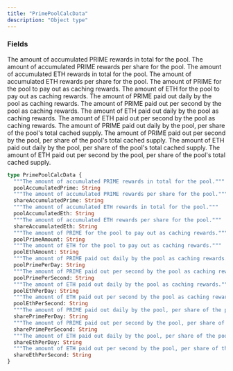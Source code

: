 ```yaml
---
title: "PrimePoolCalcData"
description: "Object type"
---
```


### Fields

<ResponseField name="poolAccumulatedPrime" type="String">
  The amount of accumulated PRIME rewards in total for the pool.
</ResponseField>

<ResponseField name="shareAccumulatedPrime" type="String">
  The amount of accumulated PRIME rewards per share for the pool.
</ResponseField>

<ResponseField name="poolAccumulatedEth" type="String">
  The amount of accumulated ETH rewards in total for the pool.
</ResponseField>

<ResponseField name="shareAccumulatedEth" type="String">
  The amount of accumulated ETH rewards per share for the pool.
</ResponseField>

<ResponseField name="poolPrimeAmount" type="String">
  The amount of PRIME for the pool to pay out as caching rewards.
</ResponseField>

<ResponseField name="poolEthAmount" type="String">
  The amount of ETH for the pool to pay out as caching rewards.
</ResponseField>

<ResponseField name="poolPrimePerDay" type="String">
  The amount of PRIME paid out daily by the pool as caching rewards.
</ResponseField>

<ResponseField name="poolPrimePerSecond" type="String">
  The amount of PRIME paid out per second by the pool as caching rewards.
</ResponseField>

<ResponseField name="poolEthPerDay" type="String">
  The amount of ETH paid out daily by the pool as caching rewards.
</ResponseField>

<ResponseField name="poolEthPerSecond" type="String">
  The amount of ETH paid out per second by the pool as caching rewards.
</ResponseField>

<ResponseField name="sharePrimePerDay" type="String">
  The amount of PRIME paid out daily by the pool, per share of the pool's total cached supply.
</ResponseField>

<ResponseField name="sharePrimePerSecond" type="String">
  The amount of PRIME paid out per second by the pool, per share of the pool's total cached supply.
</ResponseField>

<ResponseField name="shareEthPerDay" type="String">
  The amount of ETH paid out daily by the pool, per share of the pool's total cached supply.
</ResponseField>

<ResponseField name="shareEthPerSecond" type="String">
  The amount of ETH paid out per second by the pool, per share of the pool's total cached supply.
</ResponseField>


```graphql PrimePoolCalcData
type PrimePoolCalcData {
  """The amount of accumulated PRIME rewards in total for the pool."""
  poolAccumulatedPrime: String
  """The amount of accumulated PRIME rewards per share for the pool."""
  shareAccumulatedPrime: String
  """The amount of accumulated ETH rewards in total for the pool."""
  poolAccumulatedEth: String
  """The amount of accumulated ETH rewards per share for the pool."""
  shareAccumulatedEth: String
  """The amount of PRIME for the pool to pay out as caching rewards."""
  poolPrimeAmount: String
  """The amount of ETH for the pool to pay out as caching rewards."""
  poolEthAmount: String
  """The amount of PRIME paid out daily by the pool as caching rewards."""
  poolPrimePerDay: String
  """The amount of PRIME paid out per second by the pool as caching rewards."""
  poolPrimePerSecond: String
  """The amount of ETH paid out daily by the pool as caching rewards."""
  poolEthPerDay: String
  """The amount of ETH paid out per second by the pool as caching rewards."""
  poolEthPerSecond: String
  """The amount of PRIME paid out daily by the pool, per share of the pool's total cached supply."""
  sharePrimePerDay: String
  """The amount of PRIME paid out per second by the pool, per share of the pool's total cached supply."""
  sharePrimePerSecond: String
  """The amount of ETH paid out daily by the pool, per share of the pool's total cached supply."""
  shareEthPerDay: String
  """The amount of ETH paid out per second by the pool, per share of the pool's total cached supply."""
  shareEthPerSecond: String
}
```
